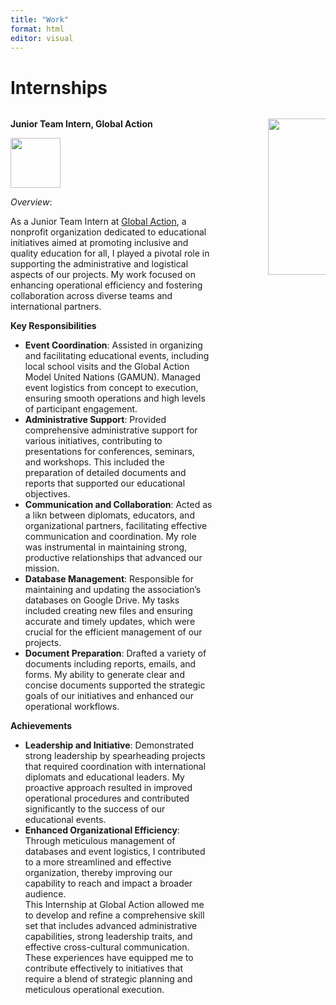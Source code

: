 ```yaml
---
title: "Work"
format: html
editor: visual
---
```


# Internships
:::: {.columns}

::: {.column width="70%"}

**Junior Team Intern, Global Action** 

::: {style="text-align: left"}
![](images/global-action.png){width="80" height="auto"}  
:::


*Overview*:

As a Junior Team Intern at [Global Action](https://diplomacyeducation.org), a nonprofit organization dedicated to educational initiatives aimed at promoting inclusive and quality education for all, I played a pivotal role in supporting the administrative and logistical aspects of our projects. My work focused on enhancing operational efficiency and fostering collaboration across diverse teams and international partners.<br>


**Key Responsibilities**

- **Event Coordination**: Assisted in organizing and facilitating educational events, including local school visits and the Global Action Model United Nations (GAMUN). Managed event logistics from concept to execution, ensuring smooth operations and high levels of participant engagement.
- **Administrative Support**: Provided comprehensive administrative support for various initiatives, contributing to presentations for conferences, seminars, and workshops. This included the preparation of detailed documents and reports that supported our educational objectives.
- **Communication and Collaboration**: Acted as a likn between diplomats, educators, and organizational partners, facilitating effective communication and coordination. My role was instrumental in maintaining strong, productive relationships that advanced our mission.
- **Database Management**: Responsible for maintaining and updating the association’s databases on Google Drive. My tasks included creating new files and ensuring accurate and timely updates, which were crucial for the efficient management of our projects.
- **Document Preparation**: Drafted a variety of documents including reports, emails, and forms. My ability to generate clear and concise documents supported the strategic goals of our initiatives and enhanced our operational workflows.

**Achievements**

- **Leadership and Initiative**: Demonstrated strong leadership by spearheading projects that required coordination with international diplomats and educational leaders. My proactive approach resulted in improved operational procedures and contributed significantly to the success of our educational events.
- **Enhanced Organizational Efficiency**: Through meticulous management of databases and event logistics, I contributed to a more streamlined and effective organization, thereby improving our capability to reach and impact a broader audience.
<br>
This Internship at Global Action allowed me to develop and refine a comprehensive skill set that includes advanced administrative capabilities, strong leadership traits, and effective cross-cultural communication. These experiences have equipped me to contribute effectively to initiatives that require a blend of strategic planning and meticulous operational execution.
:::

::: {.column width="10%"}
<!-- empty column to create gap -->
:::

::: {.column width="20%"}

![](images/E-Inverted-Icons_WEB-04.png){width="250" height="auto"}  


:::

::::